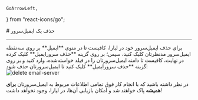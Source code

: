     GoArrowLeft,
} from "react-icons/go";


<Layout>
<Head>
<title>مستندات حذف ایمیل سرور - لیارا</title>
<meta property="og:title" content="مستندات خدمات رایانش ابری لیارا" />
<meta property="og:description" content="مستندات نحوه حذف ایمیل‌سرور در لیارا"  />
</Head>
# حذف یک ایمیل‌سرور

<hr className="mb-2" />
برای حذف ایمیل‌سرور خود در لیارا، کافیست تا در منوی **ایمیل‌** بر روی سه‌نقطه ایمیل‌سرور مدنظرتان کلیک کنید،
سپس؛ بر روی گزینه **حذف سرورایمیل** کلیک کرده 
در نهایت، کافیست تا دامنه ایمیل‌سرور‌تان را در فیلد خواسته‌شده، وارد کنید و بر روی گزینه **حذف سرورایمیل** کلیک کنید تا ایمیل‌سرور‌تان حذف شود:
<div className="h-4" />
<img src="https://media.liara.ir/docs/delete-email-server.gif" alt="delete email-server"/>
<div className="h-4" />

در نظر داشته باشید که با انجام کار فوق تمامی اطلاعات مربوط به ایمیل‌سرور‌تان
**برای همیشه** پاک خواهند شد و امکان بازیابی آن‌ها، در لیارا، وجود نخواهد داشت!

</Layout>
